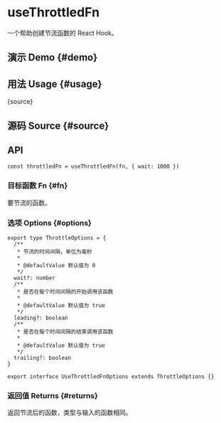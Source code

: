 # useThrottledFn


<HooksType category="Utilities" />

一个帮助创建节流函数的 React Hook。

## 演示 Demo \{#demo}


<App />

## 用法 Usage \{#usage}


<RawCode>{source}</RawCode>

## 源码 Source \{#source}


<Source />

## API

```tsx
const throttledFn = useThrottledFn(fn, { wait: 1000 })
```

### 目标函数 Fn \{#fn}

要节流的函数。

### 选项 Options \{#options}

```tsx
export type ThrottleOptions = {
  /**
   * 节流的时间间隔，单位为毫秒
   *
   * @defaultValue 默认值为 0
   */
  wait?: number
  /**
   * 是否在每个时间间隔的开始调用该函数
   *
   * @defaultValue 默认值为 true
   */
  leading?: boolean
  /**
   * 是否在每个时间间隔的结束调用该函数
   *
   * @defaultValue 默认值为 true
   */
  trailing?: boolean
}

export interface UseThrottledFnOptions extends ThrottleOptions {}
```

### 返回值 Returns \{#returns}

返回节流后的函数，类型与输入的函数相同。
